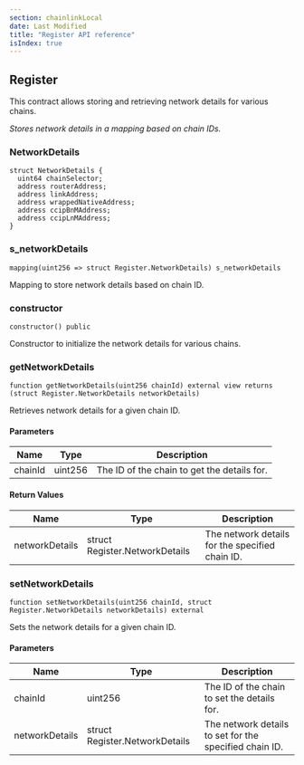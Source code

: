 ```yaml
---
section: chainlinkLocal
date: Last Modified
title: "Register API reference"
isIndex: true
---
```


## Register

This contract allows storing and retrieving network details for various chains.

_Stores network details in a mapping based on chain IDs._

### NetworkDetails

```solidity
struct NetworkDetails {
  uint64 chainSelector;
  address routerAddress;
  address linkAddress;
  address wrappedNativeAddress;
  address ccipBnMAddress;
  address ccipLnMAddress;
}
```

### s_networkDetails

```solidity
mapping(uint256 => struct Register.NetworkDetails) s_networkDetails
```

Mapping to store network details based on chain ID.

### constructor

```solidity
constructor() public
```

Constructor to initialize the network details for various chains.

### getNetworkDetails

```solidity
function getNetworkDetails(uint256 chainId) external view returns (struct Register.NetworkDetails networkDetails)
```

Retrieves network details for a given chain ID.

#### Parameters

| Name    | Type    | Description                                 |
| ------- | ------- | ------------------------------------------- |
| chainId | uint256 | The ID of the chain to get the details for. |

#### Return Values

| Name           | Type                           | Description                                     |
| -------------- | ------------------------------ | ----------------------------------------------- |
| networkDetails | struct Register.NetworkDetails | The network details for the specified chain ID. |

### setNetworkDetails

```solidity
function setNetworkDetails(uint256 chainId, struct Register.NetworkDetails networkDetails) external
```

Sets the network details for a given chain ID.

#### Parameters

| Name           | Type                           | Description                                            |
| -------------- | ------------------------------ | ------------------------------------------------------ |
| chainId        | uint256                        | The ID of the chain to set the details for.            |
| networkDetails | struct Register.NetworkDetails | The network details to set for the specified chain ID. |
